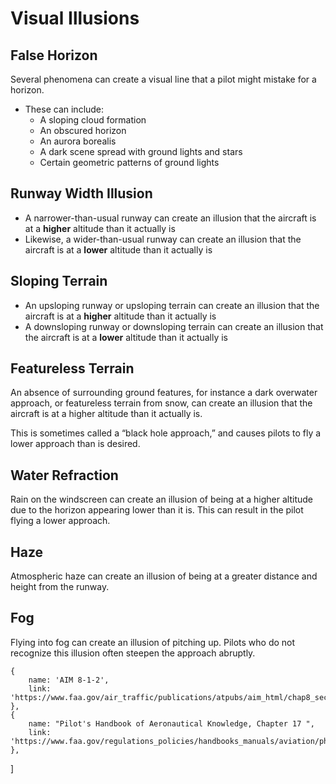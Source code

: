 

# Visual Illusions

## False Horizon

Several phenomena can create a visual line that a pilot might mistake for a
horizon.

-   These can include:
    -   A sloping cloud formation
    -   An obscured horizon
    -   An aurora borealis
    -   A dark scene spread with ground lights and stars
    -   Certain geometric patterns of ground lights

## Runway Width Illusion

-   A narrower-than-usual runway can create an illusion that the aircraft is at
    a **higher** altitude than it actually is
-   Likewise, a wider-than-usual runway can create an illusion that the aircraft
    is at a **lower** altitude than it actually is

## Sloping Terrain

-   An upsloping runway or upsloping terrain can create an illusion that the
    aircraft is at a **higher** altitude than it actually is
-   A downsloping runway or downsloping terrain can create an illusion that the
    aircraft is at a **lower** altitude than it actually is

## Featureless Terrain

An absence of surrounding ground features, for instance a dark overwater
approach, or featureless terrain from snow, can create an illusion that the
aircraft is at a higher altitude than it actually is.

This is sometimes called a “black hole approach,” and causes pilots to fly a
lower approach than is desired.

## Water Refraction

Rain on the windscreen can create an illusion of being at a higher altitude due
to the horizon appearing lower than it is. This can result in the pilot flying a
lower approach.

## Haze

Atmospheric haze can create an illusion of being at a greater distance and
height from the runway.

## Fog

Flying into fog can create an illusion of pitching up. Pilots who do not
recognize this illusion often steepen the approach abruptly.

    {
        name: 'AIM 8-1-2',
        link: 'https://www.faa.gov/air_traffic/publications/atpubs/aim_html/chap8_section_1.html',
    },
    {
        name: "Pilot's Handbook of Aeronautical Knowledge, Chapter 17 ",
        link: 'https://www.faa.gov/regulations_policies/handbooks_manuals/aviation/phak/media/19_phak_ch17.pdf',
    },
]

